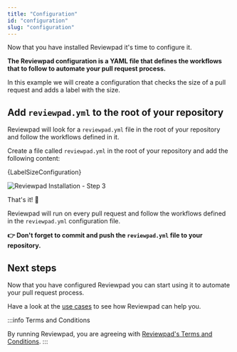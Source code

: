 ```yaml
---
title: "Configuration"
id: "configuration"
slug: "configuration"
---
```



Now that you have installed Reviewpad it's time to configure it.

**The Reviewpad configuration is a YAML file that defines the workflows that to follow to automate your pull request process.**

In this example we will create a configuration that checks the size of a pull request and adds a label with the size.

## Add `reviewpad.yml` to the root of your repository

Reviewpad will look for a `reviewpad.yml` file in the root of your repository and follow the workflows defined in it.

Create a file called `reviewpad.yml` in the root of your repository and add the following content:

<CodeBlock language="yml" title="reviewpad.yml">{LabelSizeConfiguration}</CodeBlock>

![Reviewpad Installation - Step 3](/img/installation/step3.gif)

That's it! :tada:

Reviewpad will run on every pull request and follow the workflows defined in the `reviewpad.yml` configuration file.

**👉 Don't forget to commit and push the `reviewpad.yml` file to your repository.**

## Next steps

Now that you have configured Reviewpad you can start using it to automate your pull request process.

Have a look at the [use cases](../use-cases) to see how Reviewpad can help you.

:::info Terms and Conditions

By running Reviewpad, you are agreeing with [Reviewpad's Terms and Conditions](https://reviewpad.com/terms-and-conditions/).
:::
